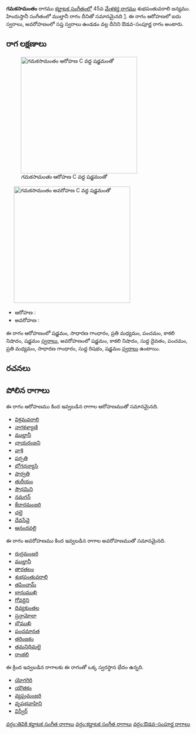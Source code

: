 {{Infobox ragam
	| name          	= గమకసామంతం
	| synonym	    	= 
	| mela          	= 
	| chakra        	= 
	| janaka        	= 
	| type          	= ఔడవ-సంపూర్ణ
	| arohanam      	= {{svaraC|S|G2|M2|P|N3|S'}} 
	| avarohanam    	= {{svaraC|S'|N3|D1|P|M2|G2|R1|S}}
	| jeeva         	=
	| chhaya        	=
	| nyasa         	=
	| vishesha      	= 
	| equivalent  		= ముల్తానీ
}}
{{కర్ణాటక సంగీత రాగాలు}}
'''గమకసామంతం''' రాగము [[కర్ణాటక సంగీతం]]లో 45వ [[మేళకర్త రాగము]] శుభపంతువరాలి జన్యము.  హిందుస్తానీ సంగీతంలో ముల్తానీ రాగం దీనితో సమానమైనది [https://karnatik.com/hcragatable.shtml]. ఈ రాగం ఆరోహణలో ఐదు స్వరాలు, అవరోహణంలో సప్త స్వరాలు ఉండడం వల్ల దీనిని ఔడవ-సంపూర్ణ రాగం అంటారు.


==రాగ లక్షణాలు==
[[Image:gamakasamantam_ar_kb2wiki.png|thumb|right|316px|''గమకసామంతం'' ఆరోహణ C వద్ద షడ్జమంతో]]
	[[Image:gamakasamantam_av_kb2wiki.png|thumb|right|316px|''గమకసామంతం'' అవరోహణ C వద్ద షడ్జమంతో]]

* ఆరోహణ : {{svaraC|S|G2|M2|P|N3|S'}} 
* అవరోహణ : {{svaraC|S'|N3|D1|P|M2|G2|R1|S}}

ఈ రాగం ఆరోహణంలో షడ్జమం, సాధారణ  గాంధారం, ప్రతి మధ్యమం, పంచమం, కాకలి  నిషాదం, షడ్జమం [[స్వరాలు]], అవరోహణంలో షడ్జమం, కాకలి  నిషాదం, సుద్ద దైవతం, పంచమం, ప్రతి మధ్యమం, సాధారణ  గాంధారం, సుద్ద  రిషభం, షడ్జమం [[స్వరాలు]] ఉంటాయి.

==రచనలు==



==పోలిన రాగాలు==
ఈ రాగం ఆరోహణము కింద ఇవ్వబడిన రాగాల ఆరోహణముతో సమానమైనది.
* [[విక్రమవరాలి]]
* [[నాగకళ్యాణి]]
* [[ముల్తానీ]]
* [[ఛాయరంజని]]
* [[వాశి]]
* [[పర్పతి]]
* [[భోగధన్యాసి]]
* [[పార్వతి]]
* [[తురీయం]]
* [[సౌధమిని]]
* [[నమగన్]]
* [[కేదారమంజరి]]
* [[ చలై]]
* [[దేవసేవై]]
* [[ఆనందవల్లి]]

ఈ రాగం అవరోహణము కింద ఇవ్వబడిన రాగాల అవరోహణముతో సమానమైనది.
* [[రుద్రమంజరి]]
* [[ముల్తానీ]]
* [[తారతలం]]
* [[శుభపంతువరాలి]]
* [[తపించామ్]]
* [[భానుముఖి]]
* [[గోవర్దిని]]
* [[దివ్యకుంతల]]
* [[ ష్రన్గామోలా]]
* [[ భౌముఖి]]
* [[పంచమానత]]
* [[ తరింజకం]]
* [[ తమనిధిమలై]]
* [[రాంకలి]]

ఈ క్రింద ఇవ్వబడిన రాగాలకు ఈ రాగంతో ఒక్క స్వరస్థాన భేదం ఉన్నది.
* [[యోగగిరి]]
* [[యౌతకం]]
* [[వ్యఘ్రమంజరి]]
* [[వృషభవాహిని]]
* [[విస్వీర్]]



[[వర్గం:తెవికి కర్ణాటక సంగీత రాగాలు]]
[[వర్గం:కర్ణాటక సంగీత రాగాలు]]
[[వర్గం:ఔడవ-సంపూర్ణ రాగాలు]]